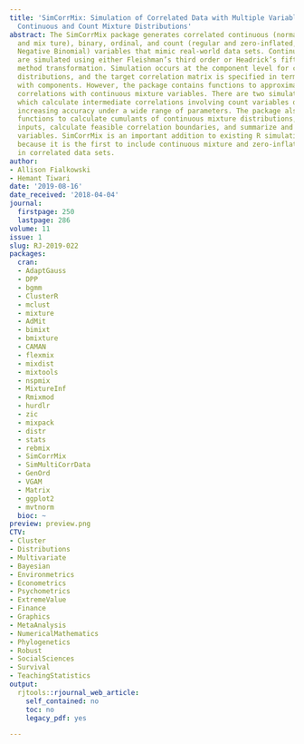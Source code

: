```yaml
---
title: 'SimCorrMix: Simulation of Correlated Data with Multiple Variable Types Including
  Continuous and Count Mixture Distributions'
abstract: The SimCorrMix package generates correlated continuous (normal, non-normal,
  and mix ture), binary, ordinal, and count (regular and zero-inflated, Poisson and
  Negative Binomial) variables that mimic real-world data sets. Continuous variables
  are simulated using either Fleishman’s third order or Headrick’s fifth-order power
  method transformation. Simulation occurs at the component level for continuous mixture
  distributions, and the target correlation matrix is specified in terms of correlations
  with components. However, the package contains functions to approximate expected
  correlations with continuous mixture variables. There are two simulation pathways
  which calculate intermediate correlations involving count variables differently,
  increasing accuracy under a wide range of parameters. The package also provides
  functions to calculate cumulants of continuous mixture distributions, check parameter
  inputs, calculate feasible correlation boundaries, and summarize and plot simulated
  variables. SimCorrMix is an important addition to existing R simulation packages
  because it is the first to include continuous mixture and zero-inflated count variables
  in correlated data sets.
author:
- Allison Fialkowski
- Hemant Tiwari
date: '2019-08-16'
date_received: '2018-04-04'
journal:
  firstpage: 250
  lastpage: 286
volume: 11
issue: 1
slug: RJ-2019-022
packages:
  cran:
  - AdaptGauss
  - DPP
  - bgmm
  - ClusterR
  - mclust
  - mixture
  - AdMit
  - bimixt
  - bmixture
  - CAMAN
  - flexmix
  - mixdist
  - mixtools
  - nspmix
  - MixtureInf
  - Rmixmod
  - hurdlr
  - zic
  - mixpack
  - distr
  - stats
  - rebmix
  - SimCorrMix
  - SimMultiCorrData
  - GenOrd
  - VGAM
  - Matrix
  - ggplot2
  - mvtnorm
  bioc: ~
preview: preview.png
CTV:
- Cluster
- Distributions
- Multivariate
- Bayesian
- Environmetrics
- Econometrics
- Psychometrics
- ExtremeValue
- Finance
- Graphics
- MetaAnalysis
- NumericalMathematics
- Phylogenetics
- Robust
- SocialSciences
- Survival
- TeachingStatistics
output:
  rjtools::rjournal_web_article:
    self_contained: no
    toc: no
    legacy_pdf: yes

---
```

